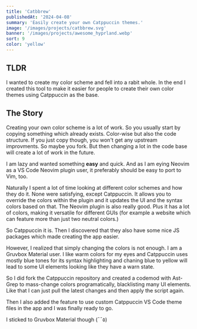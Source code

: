 ```yaml
---
title: 'Catbbrew'
publishedAt: '2024-04-08'
summary: 'Easily create your own Catppuccin themes.'
image: '/images/projects/catbbrew.svg'
banner: '/images/projects/awesome_hyprland.webp'
sort: 9
color: 'yellow'
---
```


## TLDR

I wanted to create my color scheme and fell into a rabit whole. In the end I created this tool to make it easier for people to create their own color themes using Catppuccin as the base.

## The Story

Creating your own color scheme is a lot of work. So you usually start by copying something which already exists. Color-wise but also the code structure. If you just copy though, you won't get any upstream improvments. So maybe you fork. But then changing a lot in the code base will create a lot of work in the future.

I am lazy and wanted something **easy** and quick.
And as I am eying Neovim as a VS Code Neovim plugin user, it preferably should be easy to port to Vim, too. 

Naturally I spent a lot of time looking at different color schemes and how they do it. None were satisfying, except Catppuccin. It allows you to override the colors within the plugin and it updates the UI and the syntax colors based on that. 
The Neovim plugin is also really good.
Plus it has a lot of colors, making it versatile for different GUIs (for example a website which can feature more than just two neutral colors.)

So Catppuccin it is. Then I discovered that they also have some nice JS packages which made creating the app easier.

However, I realized that simply changing the colors is not enough.
I am a Gruvbox Material user. I like warm colors for my eyes and Catppuccin uses mostly blue tones for its syntax highlighting
and chaning blue to yellow will lead to some UI elements looking like they have a warn state. 

So I did fork the Catppuccin repository and created a codemod with Ast-Grep to mass-change colors programatically, blacklisting many UI elements. Like that I can just pull the latest changes and then apply the script again.

Then I also added the feature to use custom Catppuccin VS Code theme files in the app and I was finally ready to go.

I sticked to Gruvbox Material though (¯¯٥)	
